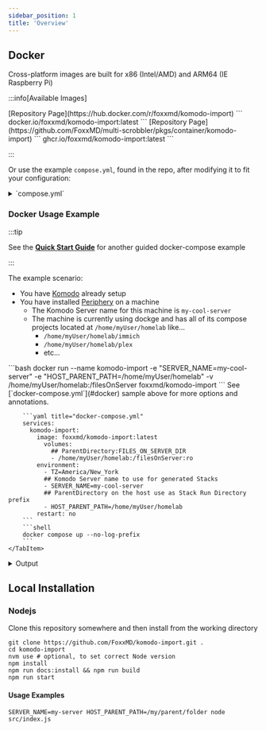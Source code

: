 ```yaml
---
sidebar_position: 1
title: 'Overview'
---
```



## Docker

Cross-platform images are built for x86 (Intel/AMD) and ARM64 (IE Raspberry Pi)

:::info[Available Images]

<Tabs>
    <TabItem value="docker" label="Dockerhub">
        [Repository Page](https://hub.docker.com/r/foxxmd/komodo-import)
        ```
        docker.io/foxxmd/komodo-import:latest
        ```
    </TabItem>
    <TabItem value="ghcr" label="Github Packages">
        [Repository Page](https://github.com/FoxxMD/multi-scrobbler/pkgs/container/komodo-import)
        ```
        ghcr.io/foxxmd/komodo-import:latest
        ```
    </TabItem>
</Tabs>

:::

Or use the example `compose.yml`, found in the repo, after modifying it to fit your configuration:

<details>

<summary>`compose.yml`</summary>

<CodeBlock language="yaml">{ComposeStack}</CodeBlock>

</details>

### Docker Usage Example

:::tip

See the [**Quick Start Guide**](../quickstart.mdx) for another guided docker-compose example

:::

The example scenario:

* You have [Komodo](https://komo.do/) already setup
* You have installed [Periphery](https://komo.do/docs/connect-servers) on a machine
  * The Komodo Server name for this machine is `my-cool-server`
  * The machine is currently using dockge and has all of its compose projects located at `/home/myUser/homelab` like...
    * `/home/myUser/homelab/immich`
    * `/home/myUser/homelab/plex`
    * etc...

<Tabs groupId="runType" queryString>
    <TabItem value="docker" label="Docker">
    ```bash
    docker run --name komodo-import -e "SERVER_NAME=my-cool-server" -e "HOST_PARENT_PATH=/home/myUser/homelab" -v /home/myUser/homelab:/filesOnServer foxxmd/komodo-import
    ```
    </TabItem>
    <TabItem value="docker-compose" label="Docker Compose">
        See [`docker-compose.yml`](#docker) sample above for more options and annotations.

        ```yaml title="docker-compose.yml"
        services:
          komodo-import:
            image: foxxmd/komodo-import:latest
              volumes:
                ## ParentDirectory:FILES_ON_SERVER_DIR
                - /home/myUser/homelab:/filesOnServer:ro
            environment:
              - TZ=America/New_York
              ## Komodo Server name to use for generated Stacks
              - SERVER_NAME=my-cool-server
              ## ParentDirectory on the host use as Stack Run Directory prefix
              - HOST_PARENT_PATH=/home/myUser/homelab
            restart: no
        ```
        ```shell
        docker compose up --no-log-prefix
        ```
    </TabItem>
</Tabs>

<details>

<summary>Output</summary>

```shell
[2025-08-11 14:06:19.080 -0400] INFO   : [Init] Debug Mode: NO
[2025-08-11 14:06:19.094 -0400] INFO   : [App] Version: 0.1.0
[2025-08-11 14:06:19.095 -0400] INFO   : [App] Files On Server Dir ENV: /filesOnServer -> Resolved: /filesOnServer
[2025-08-11 14:06:19.096 -0400] INFO   : [App] [Files On Server] Processing Stacks for 6 folders:
/filesOnServer/compose.yaml
/filesOnServer/immich
/filesOnServer/jellyfin
/filesOnServer/octoprint
/filesOnServer/plex
/filesOnServer/uptime-kuma
[2025-08-11 14:06:19.096 -0400] INFO   : [App] [Files On Server] Compose File Glob: **/{compose,docker-compose}*.y?(a)ml
[2025-08-11 14:06:19.097 -0400] INFO   : [App] [Files On Server] Env Glob: **/.env
[2025-08-11 14:06:19.097 -0400] INFO   : [App] [Files On Server] [compose] Found Stack 'compose' at dir /filesOnServer/compose.yaml
[2025-08-11 14:06:19.103 -0400] WARN   : [App] [Files On Server] [compose] Did not find any files patterns matching compose glob
[2025-08-11 14:06:19.103 -0400] INFO   : [App] [Files On Server] [compose] Stack config complete
[2025-08-11 14:06:19.104 -0400] INFO   : [App] [Files On Server] [immich] Found Stack 'immich' at dir /filesOnServer/immich
[2025-08-11 14:06:19.107 -0400] INFO   : [App] [Files On Server] [immich] Found 1 files matching compose glob:
docker/docker-compose.yaml
[2025-08-11 14:06:19.107 -0400] INFO   : [App] [Files On Server] [immich] Using file(s): docker/docker-compose.yaml
[2025-08-11 14:06:19.108 -0400] INFO   : [App] [Files On Server] [immich] Stack config complete
[2025-08-11 14:06:19.108 -0400] INFO   : [App] [Files On Server] [jellyfin] Found Stack 'jellyfin' at dir /filesOnServer/jellyfin
[2025-08-11 14:06:19.109 -0400] INFO   : [App] [Files On Server] [jellyfin] Found 3 files matching compose glob:
compose.yaml
docker-compose.yaml
docker/docker-compose.yaml
[2025-08-11 14:06:19.110 -0400] INFO   : [App] [Files On Server] [jellyfin] Using file: compose.yaml but not writing to file_paths since this is the Komodo default
[2025-08-11 14:06:19.111 -0400] INFO   : [App] [Files On Server] [jellyfin] Found 1 env files matching pattern **/.env:
.env
[2025-08-11 14:06:19.111 -0400] INFO   : [App] [Files On Server] [jellyfin] Using .komodoEnv for Komodo-written env file
[2025-08-11 14:06:19.111 -0400] INFO   : [App] [Files On Server] [jellyfin] Stack config complete
[2025-08-11 14:06:19.111 -0400] INFO   : [App] [Files On Server] [octoprint] Found Stack 'octoprint' at dir /filesOnServer/octoprint
[2025-08-11 14:06:19.112 -0400] WARN   : [App] [Files On Server] [octoprint] Did not find any files patterns matching compose glob
[2025-08-11 14:06:19.112 -0400] INFO   : [App] [Files On Server] [octoprint] Stack config complete
[2025-08-11 14:06:19.113 -0400] INFO   : [App] [Files On Server] [plex] Found Stack 'plex' at dir /filesOnServer/plex
[2025-08-11 14:06:19.114 -0400] INFO   : [App] [Files On Server] [plex] Found 1 files matching compose glob:
compose.yaml
[2025-08-11 14:06:19.114 -0400] INFO   : [App] [Files On Server] [plex] Using file: compose.yaml but not writing to file_paths since this is the Komodo default
[2025-08-11 14:06:19.115 -0400] INFO   : [App] [Files On Server] [plex] Stack config complete
[2025-08-11 14:06:19.115 -0400] INFO   : [App] [Files On Server] [uptime-kuma] Found Stack 'uptime-kuma' at dir /filesOnServer/uptime-kuma
[2025-08-11 14:06:19.116 -0400] INFO   : [App] [Files On Server] [uptime-kuma] Found 1 files matching compose glob:
compose.yaml
[2025-08-11 14:06:19.116 -0400] INFO   : [App] [Files On Server] [uptime-kuma] Using file: compose.yaml but not writing to file_paths since this is the Komodo default
[2025-08-11 14:06:19.117 -0400] INFO   : [App] [Files On Server] [uptime-kuma] Found 1 env files matching pattern **/.env:
.env
[2025-08-11 14:06:19.117 -0400] INFO   : [App] [Files On Server] [uptime-kuma] Using .komodoEnv for Komodo-written env file
[2025-08-11 14:06:19.117 -0400] INFO   : [App] [Files On Server] [uptime-kuma] Stack config complete
[2025-08-11 14:06:19.118 -0400] INFO   : [App] [Files On Server] Built Stack configs for 6 folders
[2025-08-11 14:06:19.119 -0400] INFO   : [App] Copy the text between the scissors to use as the *Resource File* contents within your Resource Sync

✂️  ✂️  ✂️  ✂️  ✂️  ✂️  ✂️  ✂️  ✂️  ✂️  ✂️  ✂️
[[stack]]
name = "compose"

[stack.config]
server = "my-cool-server"
run_directory = "/home/myUser/homelab/compose"
files_on_host = true
auto_update = false
poll_for_updates = false

[[stack]]
name = "immich"

[stack.config]
server = "my-cool-server"
run_directory = "/home/myUser/homelab/immich"
files_on_host = true
auto_update = false
poll_for_updates = false
file_paths = [ "docker/docker-compose.yaml" ]

[[stack]]
name = "jellyfin"

[stack.config]
server = "my-cool-server"
run_directory = "/home/myUser/homelab/jellyfin"
files_on_host = true
auto_update = false
poll_for_updates = false
env_file_path = ".komodoEnv"
additional_env_files = [ ".env" ]

[[stack]]
name = "octoprint"

[stack.config]
server = "my-cool-server"
run_directory = "/home/myUser/homelab/octoprint"
files_on_host = true
auto_update = false
poll_for_updates = false

[[stack]]
name = "plex"

[stack.config]
server = "my-cool-server"
run_directory = "/home/myUser/homelab/plex"
files_on_host = true
auto_update = false
poll_for_updates = false

[[stack]]
name = "uptime-kuma"

[stack.config]
server = "my-cool-server"
run_directory = "/home/myUser/homelab/uptime-kuma"
files_on_host = true
auto_update = false
poll_for_updates = false
env_file_path = ".komodoEnv"
additional_env_files = [ ".env" ]
✂️  ✂️  ✂️  ✂️  ✂️  ✂️  ✂️  ✂️  ✂️  ✂️  ✂️  ✂️
[2025-08-11 14:06:19.119 -0400] INFO   : [App] Done!
```

</details>

## Local Installation

### Nodejs

Clone this repository somewhere and then install from the working directory

```shell
git clone https://github.com/FoxxMD/komodo-import.git .
cd komodo-import
nvm use # optional, to set correct Node version
npm install
npm run docs:install && npm run build
npm run start
```

#### Usage Examples

```shell
SERVER_NAME=my-server HOST_PARENT_PATH=/my/parent/folder node src/index.js
```